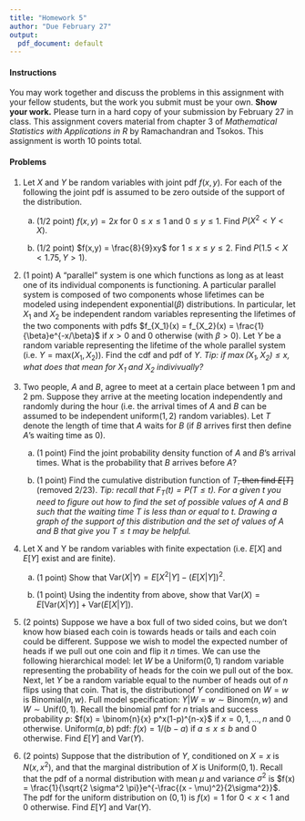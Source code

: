 ```yaml
---
title: "Homework 5"
author: "Due February 27"
output:
  pdf_document: default
---
```


#### Instructions

You may work together and discuss the problems in this assignment with your fellow students, but the work you submit must be your own. **Show your work.** Please turn in a hard copy of your submission by February 27 in class. This assignment covers material from chapter 3 of *Mathematical Statistics with Applications in R* by Ramachandran and Tsokos. This assignment is worth 10 points total.

#### Problems

1. Let $X$ and $Y$ be random variables with joint pdf $f(x,y)$. For each of the following the joint pdf is assumed to be zero outside of the support of the distribution.

    a. (1/2 point) $f(x, y) = 2x$ for $0 \leq x \leq 1$ and $0 \leq y \leq 1$. Find $P(X^2 < Y < X)$.

    b. (1/2 point) $f(x,y) = \frac{8}{9}xy$ for $1 \leq x \leq y \leq 2$. Find $P(1.5 < X < 1.75, Y > 1)$.

1. (1 point) A "parallel" system is one which functions as long as at least one of its individual components is functioning. A particular parallel system is composed of two components whose lifetimes can be modeled using independent exponential($\beta$) distributions. In particular, let $X_1$ and $X_2$ be independent random variables representing the lifetimes of the two components with pdfs $f_{X_1}(x) = f_{X_2}(x) = \frac{1}{\beta}e^{-x/\beta}$ if $x > 0$ and $0$ otherwise (with $\beta > 0$). Let $Y$ be a random variable representing the lifetime of the whole parallel system (i.e. $Y = \text{max}(X_1, X_2)$). Find the cdf and pdf of $Y$. *Tip: if $\max(X_1, X_2) \leq x$, what does that mean for $X_1$ and $X_2$ indivivually?*

1. Two people, $A$ and $B$, agree to meet at a certain place between 1 pm and 2 pm. Suppose they arrive at the meeting location independently and randomly during the hour (i.e. the arrival times of $A$ and $B$ can be assumed to be independent uniform($1,2$) random variables). Let $T$ denote the length of time that $A$ waits for $B$ (if $B$ arrives first then define $A$'s waiting time as 0).

    a. (1 point) Find the joint probability density function of $A$ and $B$'s arrival times. What is the probability that $B$ arrives before $A$?

    b. (1 point) Find the cumulative distribution function of $T$~~, then find $E[T]$~~ (removed 2/23). *Tip: recall that $F_T(t) = P(T \leq t)$. For a given $t$ you need to figure out how to find the set of possible values of $A$ and $B$ such that the waiting time $T$ is less than or equal to $t$. Drawing a graph of the support of this distribution and the set of values of $A$ and $B$ that give you $T \leq t$ may be helpful.*
    
1. Let X and Y be random variables with finite expectation (i.e. $E[X]$ and $E[Y]$ exist and are finite). 

    a. (1 point) Show that $\text{Var}(X|Y) = E[X^2|Y] - (E[X|Y])^2$.

    b. (1 point) Using the indentity from above, show that $\text{Var}(X) = E[\text{Var}(X|Y)] + \text{Var}(E[X|Y])$.
  
    
1. (2 points) Suppose we have a box full of two sided coins, but we don't know how biased each coin is towards heads or tails and each coin could be different. Suppose we wish to model the expected number of heads if we pull out one coin and flip it $n$ times. We can use the following hierarchical model: let $W$ be a Uniform$(0,1)$ random variable representing the probability of heads for the coin we pull out of the box. Next, let $Y$ be a random variable equal to the number of heads out of $n$ flips using that coin. That is, the distributionof $Y$ conditioned on $W=w$ is Binomial($n, w$). Full model specification: $Y|W=w \sim \text{Binom}(n,w)$ and $W \sim \text{Unif}(0,1).$ Recall the binomial pmf for $n$ trials and success probability $p$: $f(x) =  \binom{n}{x} p^x(1-p)^{n-x}$ if $x = 0, 1, ..., n$ and $0$ otherwise. Uniform$(a,b)$ pdf: $f(x) = 1/(b-a)$ if $a \leq x \leq b$ and 0 otherwise. Find $E[Y]$ and $\text{Var}(Y)$.
    
1. (2 points) Suppose that the distribution of $Y$, conditioned on $X = x$ is $N(x, x^2)$, and that the marginal distribution of $X$ is Uniform$(0, 1)$. Recall that the pdf of a normal distribution with mean $\mu$ and variance $\sigma^2$ is $f(x) = \frac{1}{\sqrt{2 \sigma^2 \pi}}e^{-\frac{(x - \mu)^2}{2\sigma^2}}$. The pdf for the uniform distribution on $(0,1)$ is $f(x) = 1$ for $0 < x < 1$ and 0 otherwise. Find $E[Y]$ and $\text{Var}(Y)$.
    
